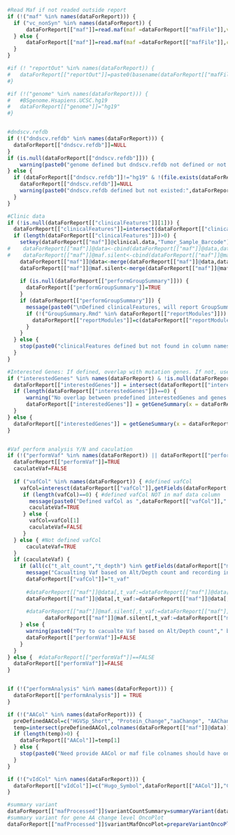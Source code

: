 
```r
#Read Maf if not readed outside report
if (!("maf" %in% names(dataForReport))) {
  if ("vc_nonSyn" %in% names(dataForReport)) {
	  dataForReport[["maf"]]=read.maf(maf =dataForReport[["mafFile"]],vc_nonSyn=dataForReport[["vc_nonSyn"]],clinicalData=dataForReport[["clinicalData"]],verbose=FALSE)
  } else {
	  dataForReport[["maf"]]=read.maf(maf =dataForReport[["mafFile"]],clinicalData=dataForReport[["clinicalData"]],verbose=FALSE)
  }
}

#if (! "reportOut" %in% names(dataForReport)) {
#	dataForReport[["reportOut"]]=paste0(basename(dataForReport[["mafFile"]]),".report.html")
#}

#if (!("genome" %in% names(dataForReport))) {
#	#BSgenome.Hsapiens.UCSC.hg19
#	dataForReport[["genome"]]="hg19"
#}


#dndscv.refdb
if (!("dndscv.refdb" %in% names(dataForReport))) {
  dataForReport[["dndscv.refdb"]]=NULL
}
if (is.null(dataForReport[["dndscv.refdb"]])) {
  	warning(paste0("genome defined but dndscv.refdb not defined or not existed. Can't do dndscv"))
} else {
  if (dataForReport[["dndscv.refdb"]]!="hg19" & !(file.exists(dataForReport[["dndscv.refdb"]]))) {
    dataForReport[["dndscv.refdb"]]=NULL
    warning(paste0("dndscv.refdb defined but not existed:",dataForReport[["dndscv.refdb"]],". Can't do dndscv"))
  }
}

#Clinic data
if (!is.null(dataForReport[["clinicalFeatures"]][1])) {
  dataForReport[["clinicalFeatures"]]=intersect(dataForReport[["clinicalFeatures"]],colnames(dataForReport[["maf"]]@clinical.data))
  if (length(dataForReport[["clinicalFeatures"]])>0) {
    setkey(dataForReport[["maf"]]@clinical.data,"Tumor_Sample_Barcode")
#    dataForReport[["maf"]]@data<-cbind(dataForReport[["maf"]]@data,dataForReport[["maf"]]@clinical.data[.(dataForReport[["maf"]]@data$Tumor_Sample_Barcode),])
#    dataForReport[["maf"]]@maf.silent<-cbind(dataForReport[["maf"]]@maf.silent,dataForReport[["maf"]]@clinical.data[.(dataForReport[["maf"]]@maf.silent$Tumor_Sample_Barcode),])
    dataForReport[["maf"]]@data<-merge(dataForReport[["maf"]]@data,dataForReport[["maf"]]@clinical.data,by="Tumor_Sample_Barcode",all.x = TRUE,sort=FALSE)
    dataForReport[["maf"]]@maf.silent<-merge(dataForReport[["maf"]]@maf.silent,dataForReport[["maf"]]@clinical.data,by="Tumor_Sample_Barcode",all.x = TRUE,sort=FALSE)
    
    if (is.null(dataForReport[["performGroupSummary"]])) {
      dataForReport[["performGroupSummary"]]=TRUE
    }
    if (dataForReport[["performGroupSummary"]]) {
      message(paste0("\nDefined clinicalFeatures, will report GroupSummary\n"))
      if (!("GroupSummary.Rmd" %in% dataForReport[["reportModules"]])) {
        dataForReport[["reportModules"]]=c(dataForReport[["reportModules"]],"GroupSummary.Rmd")
      }
    }
  } else {
    stop(paste0("clinicalFeatures defined but not found in column names of clinicalData"))
  }
}

#Interested Genes: If defined, overlap with mutation genes. If not, use top 10 genes
if ("interestedGenes" %in% names(dataForReport) & !is.null(dataForReport[["interestedGenes"]])) {
  dataForReport[["interestedGenes"]] = intersect(dataForReport[["interestedGenes"]],getGeneSummary(x = dataForReport[["maf"]])[, Hugo_Symbol])
  if (length(dataForReport[["interestedGenes"]])==0) {
      warning("No overlap between predefined interestedGenes and genes with mutation. Use top 10 genes as interestedGenes.")
      dataForReport[["interestedGenes"]] = getGeneSummary(x = dataForReport[["maf"]])[1:10, Hugo_Symbol]
  }
} else {
  dataForReport[["interestedGenes"]] = getGeneSummary(x = dataForReport[["maf"]])[1:10, Hugo_Symbol]
}


#Vaf perform analysis Y/N and caculation
if (!("performVaf" %in% names(dataForReport)) || dataForReport[["performVaf"]]) { #Not defined or dataForReport[["performVaf"]]==TRUE
  dataForReport[["performVaf"]]=TRUE
  caculateVaf=FALSE
  
  if ("vafCol" %in% names(dataForReport)) { #defined vafCol
    vafCol=interesct(dataForReport[["vafCol"]],getFields(dataForReport[["maf"]]))
     if (length(vafCol)==0) { #defined vafCol NOT in maf data column
       message(paste0("Defined vafCol as ",dataForReport[["vafCol"]]," but not found in maf." ))
       caculateVaf=TRUE
     } else {
       vafCol=vafCol[1]
       caculateVaf=FALSE
     }
  } else { #Not defined vafCol
      caculateVaf=TRUE
  }
  if (caculateVaf) {
    if (all(c("t_alt_count","t_depth") %in% getFields(dataForReport[["maf"]]))) {
      message("Cacualting Vaf based on Alt/Depth count and recording in t_vaf column")
      dataForReport[["vafCol"]]="t_vaf"
    
      #dataForReport[["maf"]]@data[,t_vaf:=dataForReport[["maf"]]@data[,t_alt_count]/(dataForReport[["maf"]]@data[,t_alt_count]+dataForReport[["maf"]]@data[,t_ref_count])]
      dataForReport[["maf"]]@data[,t_vaf:=dataForReport[["maf"]]@data[,t_alt_count]/as.integer(dataForReport[["maf"]]@data[,t_depth])]
      
      #dataForReport[["maf"]]@maf.silent[,t_vaf:=dataForReport[["maf"]]@maf.silent[,t_alt_count]/(dataForReport[["maf"]]@maf.silent[,t_alt_count]+dataForReport[["maf"]]@maf.silent[,t_ref_count])]
            dataForReport[["maf"]]@maf.silent[,t_vaf:=dataForReport[["maf"]]@maf.silent[,t_alt_count]/as.integer(dataForReport[["maf"]]@maf.silent[,t_depth])]
    } else {
      warning(paste0("Try to cacualte Vaf based on Alt/Depth count"," but t_alt_count or t_depth not found in maf." ))
      dataForReport[["performVaf"]]=FALSE
    }
  }
} else {  #dataForReport[["performVaf"]]==FALSE
  dataForReport[["performVaf"]]=FALSE
}


if (!("performAnalysis" %in% names(dataForReport))) {
  dataForReport[["performAnalysis"]] = TRUE
}

if (!("AACol" %in% names(dataForReport))) {
  preDefinedAACol=c("HGVSp_Short", "Protein_Change","aaChange", "AAChange")
  temp=intersect(preDefinedAACol,colnames(dataForReport[["maf"]]@data))
  if (length(temp)>0) {
    dataForReport[["AACol"]]=temp[1]
  } else {
    stop(paste0("Need provide AACol or maf file colnames should have one of ", paste0(preDefinedAACol,collapse=";")))
  }
}

if (!("vIdCol" %in% names(dataForReport))) {
  dataForReport[["vIdCol"]]=c("Hugo_Symbol",dataForReport[["AACol"]],"Chromosome","Start_Position","End_Position","Reference_Allele","Tumor_Seq_Allele2")
}

#summary variant
dataForReport[["mafProcessed"]]$variantCountSummary=summaryVariant(dataForReport[["maf"]],vIdCol=dataForReport[["vIdCol"]])
#summary variant for gene AA change level OncoPlot
dataForReport[["mafProcessed"]]$variantMafOncoPlot=prepareVariantOncoPlot(dataForReport[["maf"]],AACol=dataForReport[["AACol"]])

```


